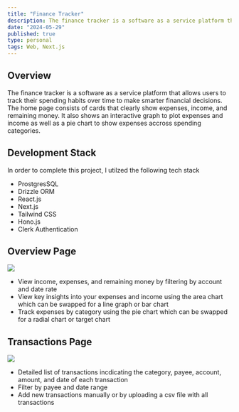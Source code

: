 ```yaml
---
title: "Finance Tracker"
description: The finance tracker is a software as a service platform that allows users to track their spending habits over time to make smarter financial decisions.
date: "2024-05-29"
published: true
type: personal
tags: Web, Next.js
---
```

## Overview
The finance tracker is a software as a service platform that allows users to track their spending habits over time to make smarter financial decisions. The home page consists of cards that clearly show expenses, income, and remaining money. It also shows an interactive graph to plot expenses and income as well as a pie chart to show expenses accross spending categories. 
## Development Stack
In order to complete this project, I utilzed the following tech stack
- ProstgresSQL
- Drizzle ORM
- React.js
- Next.js
- Tailwind CSS
- Hono.js
- Clerk Authentication

## Overview Page
![](https://res.cloudinary.com/dmpauhme6/image/upload/v1717123673/sh5cmgwi2ommgvenmuyr.png)
- View income, expenses, and remaining money by filtering by account and date rate
- View key insights into your expenses and income using the area chart which can be swapped for a line graph or bar chart
- Track expenses by category using the pie chart which can be swapped for a radial chart or target chart

## Transactions Page
![](https://res.cloudinary.com/dmpauhme6/image/upload/v1717123976/tz8xofzhgvi2zg81aqh6.png)
- Detailed list of transactions incdicating the category, payee, account, amount, and date of each transaction
- Filter by payee and date range
- Add new transactions manually or by uploading a csv file with all transactions


